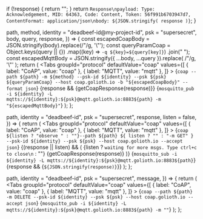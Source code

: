 
  if (!response) {
    return "";
  }
  return `Response\npayload: Type: Acknowledgement, MID: 64363, Code: Content, Token: 56f991b6703947d7, ContentFormat: application/json\nbody: ${JSON.stringify(
    response
  )}`;
}

  path,
  method,
  identity = "deadbeef-id@my-project-id",
  psk = "supersecret",
  body,
  query,
  response,
}) => {
  const escapedCoapBody = JSON.stringify(body).replace(/\"/g, '\\"');
  const queryParamCoap = Object.keys(query || {})
    .map((key) => `-q ${key}=${query[key]}`)
    .join(" ");
  const escapedMqttBody = JSON.stringify({ ...body, ...query }).replace(
    /\"/g,
    '\\"'
  );
  return (
    <Tabs
      groupId="protocol"
      defaultValue="coap"
      values={[
        { label: "CoAP", value: "coap" },
        { label: "MQTT", value: "mqtt" },
      ]}
    >
      <TabItem value="coap">
        <CodeBlock>
          {`coap --path ${path} -m ${method} --psk-id ${identity} --psk ${psk} ${queryParamCoap} --host coap.golioth.io -b "${escapedCoapBody}" --format json`}
        </CodeBlock>
        {response && <CodeBlock>{getCoapResponse(response)}</CodeBlock>}
      </TabItem>
      <TabItem value="mqtt">
        <CodeBlock>
          {`mosquitto_pub -i ${identity} -L mqtts://${identity}:${psk}@mqtt.golioth.io:8883${path} -m "${escapedMqttBody}"`}
        </CodeBlock>
      </TabItem>
    </Tabs>
  );
};

  path,
  identity = "deadbeef-id",
  psk = "supersecret",
  response,
  listen = false,
}) => {
  return (
    <Tabs
      groupId="protocol"
      defaultValue="coap"
      values={[
        { label: "CoAP", value: "coap" },
        { label: "MQTT", value: "mqtt" },
      ]}
    >
      <TabItem value="coap">
        <CodeBlock>
          {`coap ${listen ? "observe " : ""}--path ${path} ${
            listen ? "" : "-m GET"
          } --psk-id ${identity} --psk ${psk} --host coap.golioth.io --accept json`}
        </CodeBlock>
        {(response || listen) && (
          <CodeBlock>
            {listen ? `waiting for more msgs. Type ctrl+c to close\n` : ""}
            {getCoapResponse(response)}
          </CodeBlock>
        )}
      </TabItem>
      <TabItem value="mqtt">
        <CodeBlock>
          {`mosquitto_sub -i ${identity} -L mqtts://${identity}:${psk}@mqtt.golioth.io:8883${path}`}
        </CodeBlock>
        {response && <CodeBlock>{`${JSON.stringify(response)}`}</CodeBlock>}
      </TabItem>
    </Tabs>
  );
};

  path,
  identity = "deadbeef-id",
  psk = "supersecret",
  message,
}) => {
  return (
    <Tabs
      groupId="protocol"
      defaultValue="coap"
      values={[
        { label: "CoAP", value: "coap" },
        { label: "MQTT", value: "mqtt" },
      ]}
    >
      <TabItem value="coap">
        <CodeBlock>
          {`coap --path ${path} -m DELETE --psk-id ${identity} --psk ${psk} --host coap.golioth.io --accept json`}
        </CodeBlock>
      </TabItem>
      <TabItem value="mqtt">
        <CodeBlock>
          {`mosquitto_pub -i ${identity} -L mqtts://${identity}:${psk}@mqtt.golioth.io:8883${path} -m ""`}
        </CodeBlock>
      </TabItem>
    </Tabs>
  );
};
